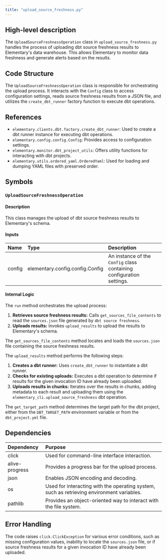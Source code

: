 ```yaml
---
title: "upload_source_freshness.py"
---
```


## High-level description
The `UploadSourceFreshnessOperation` class in `upload_source_freshness.py` handles the process of uploading dbt source freshness results to Elementary's data warehouse. This allows Elementary to monitor data freshness and generate alerts based on the results.

## Code Structure
The `UploadSourceFreshnessOperation` class is responsible for orchestrating the upload process. It interacts with the `Config` class to access configuration settings, reads source freshness results from a JSON file, and utilizes the `create_dbt_runner` factory function to execute dbt operations.

## References
- `elementary.clients.dbt.factory.create_dbt_runner`: Used to create a dbt runner instance for executing dbt operations.
- `elementary.config.config.Config`: Provides access to configuration settings.
- `elementary.monitor.dbt_project_utils`: Offers utility functions for interacting with dbt projects.
- `elementary.utils.ordered_yaml.OrderedYaml`: Used for loading and dumping YAML files with preserved order.

## Symbols

### `UploadSourceFreshnessOperation`
#### Description
This class manages the upload of dbt source freshness results to Elementary's schema.

#### Inputs
| Name | Type | Description |
|:-----|:-----|:------------|
| config | elementary.config.config.Config | An instance of the `Config` class containing configuration settings. |

#### Internal Logic
The `run` method orchestrates the upload process:
1. **Retrieves source freshness results:** Calls `get_sources_file_contents` to read the `sources.json` file generated by `dbt source freshness`.
2. **Uploads results:** Invokes `upload_results` to upload the results to Elementary's schema.

The `get_sources_file_contents` method locates and loads the `sources.json` file containing the source freshness results.

The `upload_results` method performs the following steps:
1. **Creates a dbt runner:** Uses `create_dbt_runner` to instantiate a dbt runner.
2. **Checks for existing uploads:** Executes a dbt operation to determine if results for the given invocation ID have already been uploaded.
3. **Uploads results in chunks:** Iterates over the results in chunks, adding metadata to each result and uploading them using the `elementary_cli.upload_source_freshness` dbt operation.

The `get_target_path` method determines the target path for the dbt project, either from the `DBT_TARGET_PATH` environment variable or from the `dbt_project.yml` file.

## Dependencies
| Dependency | Purpose |
|:-----------|:--------|
| click | Used for command-line interface interaction. |
| alive-progress | Provides a progress bar for the upload process. |
| json | Enables JSON encoding and decoding. |
| os | Used for interacting with the operating system, such as retrieving environment variables. |
| pathlib | Provides an object-oriented way to interact with the file system. |

## Error Handling
The code raises `click.ClickException` for various error conditions, such as missing configuration values, inability to locate the `sources.json` file, or if source freshness results for a given invocation ID have already been uploaded.
